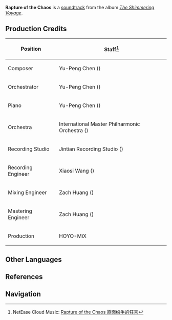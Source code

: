 {{Soundtrack Infobox
|title          =
|image          = The Shimmering Voyage.jpg
|album          = The Shimmering Voyage
|disc           = 4
|number         = 48
|featured       = GENSHIN CONCERT 2021 "Melodies of an Endless Journey" (CD)
|featured2      =
|featured3      =
|featured_disc  = B
|featured_disc2 =
|featured_disc3 =
|youtube_id     = OXeli1edmDA
|youtube_time   = 191
|spotify_id     = 0A9RMmSt1rX7Bz9NSwCQNh
|played_in      = Chapter I
|during         = Animated cutscene in ''[[Heart of Glaze]]'', [[Enter the Golden House]] (Phase Transition)
|domain         = Enter the Golden House
|previous       = Ominous Fandango
|next           = Foul Legacy
}}
'''Rapture of the Chaos''' is a [[soundtrack]] from the album ''[[The Shimmering Voyage]]''.

==Production Credits==
{| class="wikitable" style="text-align:left; height:0.5em"
! Position
! Staff<ref>NetEase Cloud Music: [https://music.163.com/#/song?id=1861579818 Rapture of the Chaos 直面纷争的狂喜]</ref>
|-
! Composer
| Yu-Peng Chen ({{zh|陈致逸}})
|-
! Orchestrator
| Yu-Peng Chen ({{zh|陈致逸}})
|-
! Piano
| Yu-Peng Chen ({{zh|陈致逸}})
|-
! Orchestra
| International Master Philharmonic Orchestra ({{zh|国际首席爱乐乐团}})
|-
! Recording Studio
| Jintian Recording Studio ({{zh|金田录音棚}})
|-
! Recording Engineer
| Xiaosi Wang ({{zh|王小四}})
|-
! Mixing Engineer
| Zach Huang ({{zh|黄巍}})
|-
! Mastering Engineer
| Zach Huang ({{zh|黄巍}})
|-
! Production
| HOYO-MiX
|}
<!--
==Trivia==
-->
==Other Languages==
{{Other Languages
|en      = Rapture of the Chaos
|zhs     = 直面纷争的狂喜
|zhs_rm  = Zhímiàn Fēnzhēng de Kuángxǐ
|zht     = 直面紛爭的狂喜
|zht_rm  = Zhímiàn Fēnzhēng de Kuángxǐ
|zh_tl   = 
|ja      = 紛争に直面する喜び
|ja_rm   = Funsou ni Chokumen-suru Yorokobi
|ja_tl   = 
|tr      = 
|it      = 
}}

==References==
{{Reflist}}

==Navigation==
{{Soundtrack Navbox|The Shimmering Voyage}}